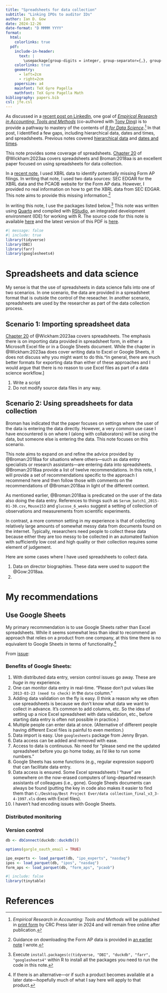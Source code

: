 ```yaml
---
title: "Spreadsheets for data collection"
subtitle: "Linking IPOs to auditor IDs"
author: Ian D. Gow
date: 2024-12-26
date-format: "D MMMM YYYY"
format:
  html:
    colorlinks: true
  pdf: 
    include-in-header:
      text: |
        \usepackage[group-digits = integer, group-separator={,}, group-minimum-digits = 4]{siunitx}
    colorlinks: true
    geometry:
      - left=2cm
      - right=2cm
    papersize: a4
    mainfont: TeX Gyre Pagella
    mathfont: TeX Gyre Pagella Math
bibliography: papers.bib
csl: jfe.csl
---
```



As discussed in a [recent post on LinkedIn](https://www.linkedin.com/posts/iangow_working-with-json-data-the-case-of-sec-submissions-activity-7199520005409906690-XlFZ), one goal of [*Empirical Research in Accounting: Tools and Methods*](https://iangow.github.io/far_book/) (co-authored with [Tony Ding](https://fbe.unimelb.edu.au/our-people/staff/accounting/tongqing-ding)) is to provide a pathway to mastery of the contents of [*R for Data Science*](https://r4ds.hadley.nz).^[*Empirical Research in Accounting: Tools and Methods* will be published in [print form](https://www.routledge.com/Empirical-Research-in-Accounting-Tools-and-Methods/Ding-Gow/p/book/9781032586502) by CRC Press later in 2024 and will remain free online after publication.]
In that post, I identified a few gaps, including hierarchical data, dates and times, and spreadsheets.
Previous notes covered [hierarchical data](https://raw.githubusercontent.com/iangow/notes/main/sec_submissions.pdf) and [dates and times](https://raw.githubusercontent.com/iangow/notes/main/datetimes.pdf).

This note provides some coverage of spreadsheets.
[Chapter 20](https://r4ds.hadley.nz/spreadsheets) of @Wickham:2023aa covers spreadsheets and Broman:2018aa is an excellent paper focused on using spreadsheets for data collection.

In a [recent note](https://github.com/iangow/notes/blob/main/missing_form_aps.pdf), I used XBRL data to identify potentially missing Form AP filings.
In writing that note, I used two data sources: SEC EDGAR for the XBRL data and the PCAOB website for the Form AP data.
However, I provided no real information on how to get the XBRL data from SEC EDGAR.
This note aims to provide this missing information.^[Guidance on downloading the Form AP data is provided in [an earlier note](https://github.com/iangow/notes/blob/main/form_ap_names.pdf) I wrote.]

In writing this note, I use the packages listed below.^[Execute `install.packages(c(tidyverse, "DBI", "duckdb", "farr", "googlesheets4"` within R to install all the packages you need to run the code in this note.]
This note was written using [Quarto](https://quarto.org) and compiled with [RStudio](https://posit.co/products/open-source/rstudio/), an integrated development environment (IDE) for working with R.
The source code for this note is available [here](https://raw.githubusercontent.com/iangow/notes/main/ipo_auditors.qmd) and the latest version of this PDF is [here](https://raw.githubusercontent.com/iangow/notes/main/ipo_auditors.pdf).

```r
#| message: false
#| include: true
library(tidyverse)
library(DBI)
library(farr)
library(googlesheets4)
```


# Spreadsheets and data science

My sense is that the use of spreadsheets in data science falls into one of two scenarios.
In one scenario, the data are provided in a spreadsheet format that is outside the control of the reseacher.
In another scenario, spreadsheets are used by the researcher as part of the data collection process.

## Scenario 1: Importing spreadsheet data

[Chapter 20](https://r4ds.hadley.nz/spreadsheets) of @Wickham:2023aa covers spreadsheets.
The emphasis there is on importing data provided in spreadsheet form, in either a Microsoft Excel file or in a Google Sheets document.
While the chapter in @Wickham:2023aa does cover writing data to Excel or Google Sheets, it does not discuss why you might want to do this.^In general, there are much better formats for exporting data than either of these approaches and I would argue that there is no reason to use Excel files as part of a data science workflow.]

1. Write a script
2. Do not modify source data files in any way.


## Scenario 2: Using spreadsheets for data collection

Broman has indicated that the paper focuses on settings where the user of the data is entering the data directly.
However, a very common use case I have encountered is on where I (along with collaborators) will be using the data, but someone else is entering the data.
This note focuses on this scenario.

This note aims to expand on and refine the advice provided by @Broman:2018aa for situations where others---such as data entry specialists or research assistants---are entering data into spreadsheets.
@Broman:2018aa provide a list of twelve recommendations.
In this note, I will provide a set of recommendations specific to the approach I recommend here and then follow those with comments on the recommendations of @Broman:2018aa in light of the different context.

As mentioned earlier, @Broman:2018aa is predicated on the user of the data also doing the data entry.
References to things such as `Serum_batch1_2015-01-30.csv`, `Mouse153` and `glucose_6_weeks` suggest a setting of collection of observations and measurements from scientific experiments.

In contrast, a more common setting in my experience is that of collecting relatively large amounts of somewhat messy data from documents found on the internet.
Typically, researchers need people to collect these data because either they are too messy to be collected in an automated fashion with sufficiently low cost and high quality or their collection requires some element of judgement.

Here are some cases where I have used spreadsheets to collect data.

1. Data on director biographies. 
These data were used to support the @Gow:2018aa.
2. 

# My recommendations

## Use Google Sheets

My primary recommendation is to use Google Sheets rather than Excel spreadsheets.
While it seems somewhat less than ideal to recommend an approach that relies on a product from one company, at this time there is no equivalent to Google Sheets in terms of functionality.^[If there is an alternative---or if such a product becomes available at a later date---hopefully much of what I say here will apply to that product.]

From [issue](https://github.com/kbroman/dataorg/issues/5):

### Benefits of Google Sheets:

1. With distributed data entry, version control issues go away. These are _huge_ in my experience.
2. One can monitor data entry in real-time. "Please don't put values like `2013-03-23 (need to check)` in the `date` column."
3. Adding data validation on the fly is easy. (I think a reason why we often use spreadsheets is because we don't know what data we want to collect in advance. It's common to add columns, etc. So the idea of setting up a nice Excel spreadsheet with data validation, etc., before starting data entry is often not possible in practice.)
4. Multiple people can enter data at once. (Alternative of different people having different Excel files is painful to even mention.)
5. Data import is easy. Use `googlesheets` package from Jenny Bryan.
6. Data access can be added and removed with ease.
7. Access to data is continuous. No need for "please send me the updated spreadsheet before you go home today, as I'd like to run some numbers."
8. Google Sheets has some functions (e.g., regular expression support) that can facilitate data entry.
9. Data access is ensured. Some Excel spreadsheets I "have" are somewhere on the now-erased computers of long-departed research assistants of colleagues (i.e., gone). Google Sheets documents can always be found (putting the key in code also makes it easier to find them than `C:/Desktop/Best Project Ever/data collection_final_v3_3-4-1997.xls` does with Excel files).
10. I haven't had encoding issues with Google Sheets.






### Distributed monitoring

### Version control








```r
db <- dbConnect(duckdb::duckdb())

options(gargle_oauth_email = TRUE)

ipo_experts <- load_parquet(db, "ipo_experts", "nasdaq")
ipos <- load_parquet(db, "ipos", "nasdaq")
form_aps <- load_parquet(db, "form_aps", "pcaob")
```

```r
#| include: false
library(tinytable)
```

# References {-}
